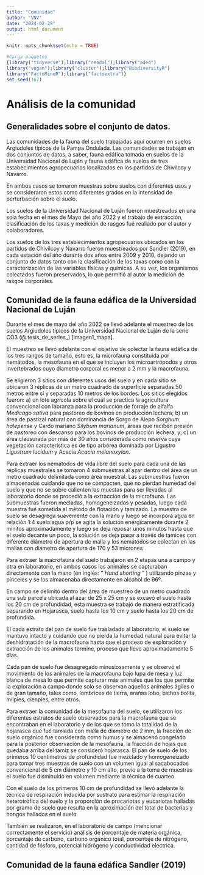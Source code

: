 ```yaml
---
title: "Comunidad"
author: "VNV"
date: "2024-02-29"
output: html_document
---
```


```r
knitr::opts_chunk$set(echo = TRUE)
```


```r
#Carga paquetes
{library("tidyverse");library("readxl");library("ade4") 
library("vegan");library("cluster");library("BiodiversityR") 
library("FactoMineR");library("factoextra")}
set.seed(167)

```
# Análisis de la comunidad

## Generalidades sobre el conjunto de datos.

Las comunidades de la fauna del suelo trabajadas aquí ocurren en suelos Argiudoles típicos de la Pampa Ondulada. 
Las comunidades se trabajan en dos conjuntos de datos, a saber, fauna edáfica tomada en suelos de la 
Universidad Nacional de Luján y fauna edáfica de suelos de tres estabecimientos agropecuarios localizados en 
los partidos de Chivilcoy y Navarro.

En ambos casos se tomaron muestras sobre suelos con diferentes usos y se consideraron estos como diferentes grados
en la intensidad de perturbación sobre el suelo.

Los suelos de la Universidad Nacional de Luján fueron muestreados en una sola fecha en el mes de Mayo del año 2022 
y el trabajo de extracción, clasificación de los taxas y medición de rasgos fué realiado por el autor y
colaboradores. 

Los suelos de los tres establecimientos agropecuarios ubicados en los partidos de Chivilcoy y Navarro fueron
muestreados por Sandler (2019), en cada estación del año durante dos años entre 2009 y 2010, dejando un conjunto 
de datos tanto con la clasificación de los taxas como con la caracterización de las variables físicas y químicas. 
A su vez, los organismos colectados fueron preservados, lo que permitió al autor la medición de rasgos corporales.

## Comunidad de la fauna edáfica de la Universidad Nacional de Luján

Durante el mes de mayo del año 2022 se llevó adelante el muestreo de los suelos Argiudoles típicos de la 
Universidad Nacional de Luján de la serie CO3 (@.tesis_de_series_) [imagen1_mapa].

El muestreo se llevó adelante con el objetivo de colectar la fauna edáfica de los tres rangos de tamaño, esto es, 
la microfauna constituida por nemátodos, la mesofauna en el que se incluyen los microartrópodos y otros
invertebrados cuyo diametro corporal es menor a 2 mm y la macrofauna. 

Se eligieron 3 sitios con diferentes usos del suelo y en cada sitio se ubicaron 3 réplicas de un metro cuadrado de superficie separadas 50 metros entre sí y separadas 10 metros de los bordes. Los sitios elegidos fueron: a) un lote agrícola sobre el cuál se practica la agricultura convencional con labranza para la producción de forraje de alfalfa _Medicago sativa_ para pastoreo de bovinos en producción lechera; b) un área de pastizal natural con dominancia de Sorgo de Alepo _Sorghum halepense_ y Cardo mariano _Silybum marianum_, áreas que reciben presión de pastoreo con descanso para los bovinos de producción lechera, y; c) un área clausurada por más de 30 años considerada como reserva cuya vegetación característica es de tipo arbórea dominada por Ligustro _Ligustrum lucidum_ y Acacia _Acacia melanoxylon_.

Para extraer los nemátodos de vida libre del suelo para cada una de las réplicas muestrales se tomaron 4 submuestras
al azar dentro del área de un metro cuadrado delimitada como área muestral. 
Las submuestras fueron almacenadas cuidando que no se compacten, que no pierdan humedad del suelo y que no
se sobre calienten las muestas para ser llevadas al laboratorio donde se procedió a la extracción de la microfauna.
Las submuestras fueron mecladas, homogeneizadas y pesadas, luego cada muestra fué sometida al método de flotación y
tamizado. 
La muestra de suelo se desagrega suavemente con la mano y luego se incorpora agua en relación 1:4 suelo:agua p/p
se agita la solución enérgicamente durante 2 minitos aproximadamente y luego se deja reposar unos minutos hasta que
el suelo decante un poco, la solución se deja pasar a través de tamices con diferente diámetro de apertura de malla
y los nemátodos se colectan en las mallas con diámetro de apertura de 170 y 53 micrones

Para extraer la macrofauna del suelo trabajaron en 2 etapas una a campo y otra en laboratorio, en ambos casos los
animales se capturaban directamente con la mano (en inglés: " _Hand shorting_ " ) utilizando pinzas y pinceles 
y se los almacenaba directamente en alcohol de 96º. 

En campo se delimitó dentro del área de muestreo de un metro
cuadrado una sub parcela ubicada al azar de 25 x 25 cm y se excavó el suelo hasta los 20 cm de profundidad, esta
muestra se trabajó de manera estratificada separando en Hojarasca, suelo hasta los 10 cm y suelo hasta los 20 cm de
profundida.

El cada estrato del pan de suelo fue trasladado al laboratorio, el suelo se mantuvo intacto y cuidando que no pierda
la humedad natural para evitar la deshidratación de la macrofauna hasta que el proceso de exploración y extracción
de los animales termine, proceso que llevo aproximadamente 5 días. 

Cada pan de suelo fue desagregado minusiosamente y se observó el movimiento de los animales de la macrofauna
bajo lupa de mesa y luz blanca de mesa lo que permite capturar más animales que los que permite la exploración a
campo donde solo se observan aquellos animales ágiles o de gran tamaño, tales como, lombrices de tierra, arañas
lobo, bichos bolita, milpies, cienpies, entre otros.

Para extraer la comunidad de la mesofauna del suelo, se utilizaron los diferentes estratos de suelo observados para
la macrofauna que se encontraban en el laboratorio y de los que se tomo la totalidad de la hojarasca que fué tamiada
con malla de diametro de 2 mm, la fracción de suelo orgánico fue considerada como humus y se almacenó congelado para
la posterior observación de la mesofauna, la fracción de hojas que quedaba arriba del tamiz se consideró hojarasca.
El pan de suelo de los primeros 10 centímetros de profundidad fue mezclado y homogeneizado para tomar tres muestras
de suelo con un volumen igual al sacabocados convencional de 5 cm diámetro y 10 cm alto, previo a la toma de
muestras el suelo fue disminuido en volumen mediante la técnica de cuarteo.

Con el suelo de los primeros 10 cm de profundidad se llevó adelante la técnica de respiración inducida por sustrato
para estimar la respiración heterotrófica del suelo y la proporción de procariotas y eucariotas halladas 
por gramo de suelo que resulta en la aproximación del total de bacterias y hongos hallados en el suelo.

También se realizaron, en el laboratorio de campo (mencionar correctamente el servicio)
análisis de porcentaje de materia orgánica, porcentaje de carbono, carbono orgánico total, 
porcentaje de nitrógeno, cantidad de fósforo, potencial hidrógeno y conductividad eléctrica.


<!-- Imágenes ![texto_alternativo](ubicacion_de_la_imagen){width=width height=height} -->



## Comunidad de la fauna edáfica Sandler (2019) 